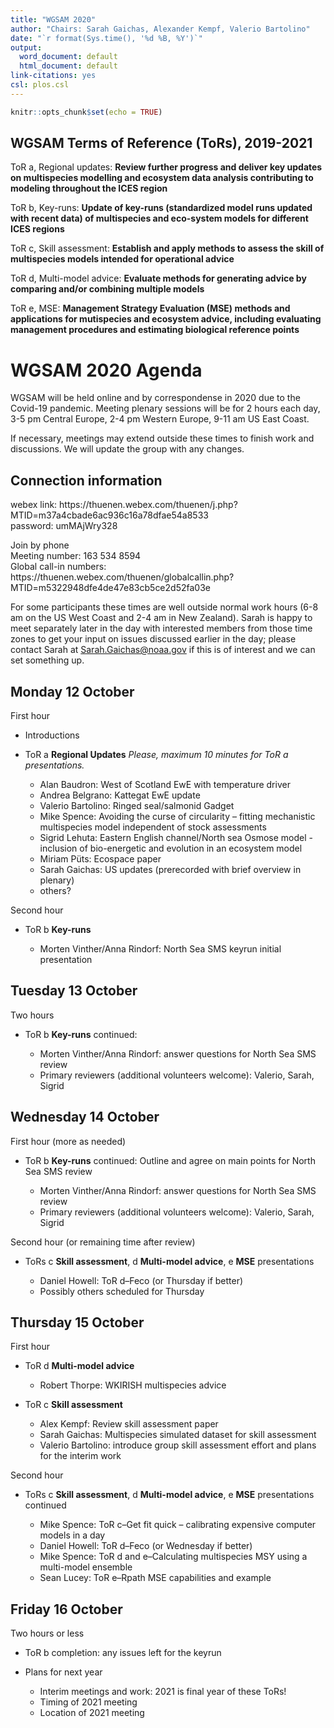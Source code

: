 ```yaml
---
title: "WGSAM 2020"
author: "Chairs: Sarah Gaichas, Alexander Kempf, Valerio Bartolino"
date: "`r format(Sys.time(), '%d %B, %Y')`"
output:
  word_document: default
  html_document: default
link-citations: yes
csl: plos.csl
---
```


```r
knitr::opts_chunk$set(echo = TRUE)
```

## WGSAM Terms of Reference (ToRs), 2019-2021

ToR a, Regional updates: **Review further progress and deliver key updates on multispecies modelling and ecosystem data analysis contributing to modeling throughout the ICES region**

ToR b, Key-runs:  **Update of key-runs (standardized model runs updated with recent data) of multispecies and eco-system models for different ICES regions**

ToR c, Skill assessment: **Establish and apply methods to assess the skill of multispecies models intended for operational advice**

ToR d, Multi-model advice: **Evaluate methods for generating advice by comparing and/or combining multiple models**

ToR e, MSE: **Management Strategy Evaluation (MSE) methods and applications for mutispecies and ecosystem advice, including evaluating management procedures and estimating biological reference points**

# WGSAM 2020 Agenda

WGSAM will be held online and by correspondense in 2020 due to the Covid-19 pandemic. Meeting plenary sessions will be for 2 hours each day, 3-5 pm Central Europe, 2-4 pm Western Europe, 9-11 am US East Coast.

If necessary, meetings may extend outside these times to finish work and discussions. We will update the group with any changes.

## Connection information

webex link: https://thuenen.webex.com/thuenen/j.php?MTID=m37a4cbade6ac936c16a78dfae54a8533  
password: umMAjWry328

Join by phone  
Meeting number: 163 534 8594  
Global call-in numbers: https://thuenen.webex.com/thuenen/globalcallin.php?MTID=m5322948dfe4de47e83cb5ce2d52fa03e

For some participants these times are well outside normal work hours (6-8 am on the US West Coast and 2-4 am in New Zealand). Sarah is happy to meet separately later in the day with interested members from those time zones to get your input on issues discussed earlier in the day; please contact Sarah at <Sarah.Gaichas@noaa.gov> if this is of interest and we can set something up.

## Monday 12 October

First hour

* Introductions

* ToR a **Regional Updates** *Please, maximum 10 minutes for ToR a presentations.*

    - Alan Baudron: West of Scotland EwE with temperature driver 
    - Andrea Belgrano: Kattegat EwE update 
    - Valerio Bartolino: Ringed seal/salmonid Gadget
    - Mike Spence: Avoiding the curse of circularity – fitting mechanistic multispecies model independent of stock assessments
    - Sigrid Lehuta: Eastern English channel/North sea Osmose model - inclusion of bio-energetic and evolution in an ecosystem model
    - Miriam Püts: Ecospace paper
    - Sarah Gaichas: US updates (prerecorded with brief overview in plenary) 
    - others? 

Second hour

* ToR b **Key-runs** 

    - Morten Vinther/Anna Rindorf: North Sea SMS keyrun initial presentation  

## Tuesday 13 October

Two hours

* ToR b **Key-runs** continued: 

    - Morten Vinther/Anna Rindorf: answer questions for North Sea SMS review
    - Primary reviewers (additional volunteers welcome): Valerio, Sarah, Sigrid

## Wednesday 14 October

First hour (more as needed)

* ToR b **Key-runs** continued: Outline and agree on main points for North Sea SMS review

    - Morten Vinther/Anna Rindorf: answer questions for North Sea SMS review
    - Primary reviewers (additional volunteers welcome): Valerio, Sarah, Sigrid

Second hour (or remaining time after review)

* ToRs c **Skill assessment**, d **Multi-model advice**, e **MSE** presentations 

    - Daniel Howell: ToR d--Feco (or Thursday if better)
    - Possibly others scheduled for Thursday


## Thursday 15 October

First hour

* ToR d **Multi-model advice**

    - Robert Thorpe: WKIRISH multispecies advice  
  
* ToR c **Skill assessment** 

    - Alex Kempf: Review skill assessment paper
    - Sarah Gaichas: Multispecies simulated dataset for skill assessment
    - Valerio Bartolino: introduce group skill assessment effort and plans for the interim work 

Second hour

* ToRs c **Skill assessment**, d **Multi-model advice**, e **MSE** presentations continued

    - Mike Spence: ToR c--Get fit quick – calibrating expensive computer models  in a day
    - Daniel Howell: ToR d--Feco (or Wednesday if better)
    - Mike Spence: ToR d and e--Calculating multispecies MSY using a multi-model ensemble
    - Sean Lucey: ToR e--Rpath MSE capabilities and example


## Friday 16 October

Two hours or less

* ToR b completion: any issues left for the keyrun

* Plans for next year
    - Interim meetings and work: 2021 is final year of these ToRs!
    - Timing of 2021 meeting
    - Location of 2021 meeting 



